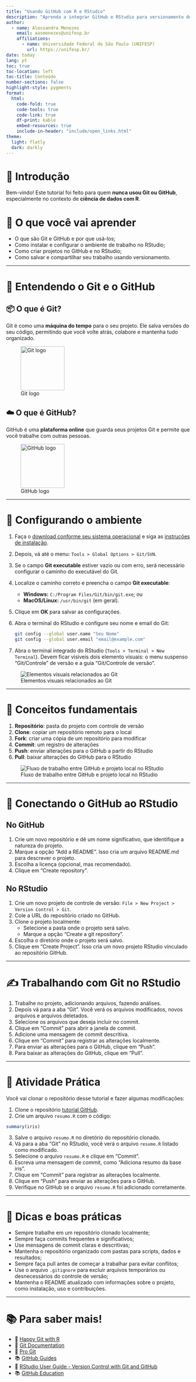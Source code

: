 ```yaml
---
title: "Usando GitHub com R e RStudio"
description: "Aprenda a integrar GitHub e RStudio para versionamento de projetos de análise de dados."
author:
  - name: Alessandra Menezes
    email: aasmenezes@unifesp.br
    affiliations:
      - name: Universidade Federal de São Paulo (UNIFESP) 
        url: https://unifesp.br/
date: today
lang: pt
toc: true
toc-location: left
toc-title: Conteúdo
number-sections: false
highlight-style: pygments
format: 
  html:
    code-fold: true
    code-tools: true
    code-link: true
    df-print: kable
    embed-resources: true
    include-in-header: "include/open_links.html"
theme:
  light: flatly
  dark: darkly
---
```


# 🚀 Introdução

Bem-vindo! Este tutorial foi feito para quem **nunca usou Git ou GitHub**, especialmente no contexto de **ciência de dados com R**. 

# 🎯 O que você vai aprender

-   O que são Git e GitHub e por que usá-los;
-   Como instalar e configurar o ambiente de trabalho no RStudio;
-   Como criar projetos no GitHub e no RStudio;
-   Como salvar e compartilhar seu trabalho usando versionamento.

------------------------------------------------------------------------

# 🧠 Entendendo o Git e o GitHub

## 📦 O que é Git?

Git é como uma **máquina do tempo** para o seu projeto. Ele salva versões do seu código, permitindo que você volte atrás, colabore e mantenha tudo organizado.

![Git logo](https://git-scm.com/images/logos/downloads/Git-Icon-1788C.png){fig-align="center" width="120"}

## ☁️ O que é GitHub?

GitHub é uma **plataforma online** que guarda seus projetos Git e permite que você trabalhe com outras pessoas.

![GitHub logo](https://github.githubassets.com/images/modules/logos_page/GitHub-Mark.png){fig-align="center" width="120"}

------------------------------------------------------------------------

# 🧰 Configurando o ambiente

1. Faça o [download conforme seu sistema operacional](https://git-scm.com/downloads) e siga as [instruções de instalação](https://git-scm.com/book/en/v2/Getting-Started-Installing-Git).
2. Depois, vá até o menu: `Tools > Global Options > Git/SVN`.
3. Se o campo **Git executable** estiver vazio ou com erro, será necessário configurar o caminho do executável do Git.
4. Localize o caminho correto e preencha o campo **Git executable**:
    - **Windows:** `C:/Program Files/Git/bin/git.exe`; ou
    - **MacOS/Linux:** `/usr/bin/git` (em geral).
5.  Clique em **OK** para salvar as configurações.
6.  Abra o terminal do RStudio e configure seu nome e email do Git:

    ``` bash
    git config --global user.name "Seu Nome"
    git config --global user.email "email@example.com"
    ```
7.  Abra o terminal integrado do RStudio (`Tools > Terminal > New Terminal`). Devem ficar visiveis dois elemento visuais: o menu suspenso "Git/Controle" de versão e a guia "Git/Controle de versão".

![Elementos visuais relacionados ao Git](https://docs.posit.co/ide/user/ide/guide/tools/images/rstudio-vcs-pane-labeled.png){fig-align="center"}

------------------------------------------------------------------------

# 📘 Conceitos fundamentais

1.  **Repositório**: pasta do projeto com controle de versão
2.  **Clone**: copiar um repositório remoto para o local
3.  **Fork**: criar uma cópia de um repositório para modificar
4.  **Commit**: um registro de alterações
5.  **Push**: enviar alterações para o GitHub a partir do RStudio
6.  **Pull**: baixar alterações do GitHub para o RStudio

![Fluxo de trabalho entre GitHub e projeto local no RStudio](figuras/fluxograma.png){fig-align="center"}

------------------------------------------------------------------------

# 🔗 Conectando o GitHub ao RStudio

## No GitHub

1. Crie um novo repositório e dê um nome significativo, que identifique a natureza do projeto.
2. Marque a opção "Add a README". Isso cria um arquivo README.md para descrever o projeto.
3. Escolha a licença (opcional, mas recomendado).
4. Clique em "Create repository".

## No RStudio

1. Crie um novo projeto de controle de versão: `File > New Project > Version Control > Git`.
2. Cole a URL do repositório criado no GitHub.
3. Clone o projeto localmente:
    - Selecione a pasta onde o projeto será salvo.
    - Marque a opção "Create a git repository".
4. Escolha o diretório onde o projeto será salvo.
5. Clique em "Create Project". Isso cria um novo projeto RStudio vinculado ao repositório GitHub.

------------------------------------------------------------------------

# ✍️ Trabalhando com Git no RStudio

1. Trabalhe no projeto, adicionando arquivos, fazendo análises.
2. Depois vá para a aba "Git". Você verá os arquivos modificados, novos arquivos e arquivos deletados.
3. Selecione os arquivos que deseja incluir no commit.
4. Clique em "Commit" para abrir a janela de commit.
5. Adicione uma mensagem de commit descritiva.
6. Clique em "Commit" para registrar as alterações localmente.
7. Para enviar as alterações para o GitHub, clique em "Push".
8. Para baixar as alterações do GitHub, clique em "Pull".

------------------------------------------------------------------------

# 🧪 Atividade Prática

Você vai clonar o repositório desse tutorial e fazer algumas modificações:

1.  Clone o repositório [tutorial GitHub](https://github.com/AASMenezes/aula_github_basico).
2.  Crie um arquivo `resumo.R` com o código:

``` r
summary(iris)
```
3.  Salve o arquivo `resumo.R` no diretório do repositório clonado.
4. Vá para a aba "Git" no RStudio, você verá o arquivo `resumo.R` listado como modificado.
5. Selecione o arquivo `resumo.R` e clique em "Commit".
6. Escreva uma mensagem de commit, como "Adiciona resumo da base iris".
7. Clique em "Commit" para registrar as alterações localmente.
8. Clique em "Push" para enviar as alterações para o GitHub.
9. Verifique no GitHub se o arquivo `resumo.R` foi adicionado corretamente.

------------------------------------------------------------------------

# 🧠 Dicas e boas práticas

- Sempre trabalhe em um repositório clonado localmente;
- Sempre faça commits frequentes e significativos;
- Use mensagens de commit claras e descritivas;
- Mantenha o repositório organizado com pastas para scripts, dados e resultados;
- Sempre faça pull antes de começar a trabalhar para evitar conflitos;
- Use o arquivo `.gitignore` para excluir arquivos temporários ou desnecessários do controle de versão;
- Mantenha o README atualizado com informações sobre o projeto, como instalação, uso e contribuições.

------------------------------------------------------------------------

# 📚 Para saber mais!

- 📘 [Happy Git with R](https://happygitwithr.com/)
- 🧰 [Git Documentation](https://git-scm.com/doc)
- 📖 [Pro Git](https://git-scm.com/book/en/v2)
- 📚 [GitHub Guides](https://guides.github.com/)
- 🧰 [RStudio User Guide - Version Control with Git and GitHub](https://docs.posit.co/ide/user/ide/guide/tools/version-control.html)
- 📚 [GitHub Education](https://github.com/education)
